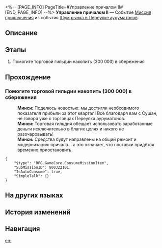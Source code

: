 <%-- [PAGE_INFO]
PageTitle=#Управление причалом II#
[END_PAGE_INFO] --%>
{{Дополнить|Диалоги.}}
{{Миссия Инфобокс
|id              = 8003221
|Название        = 
|Изображение     = Миссия Управление причалом II.png
|Тип             = Миссия приключения
|Событие         = Шум рынка в Переулке ауруматонов
|Глава           = Шум рынка в Переулке ауруматонов
|Условия         = Завершена [[Миссия приключения]] «[[Управление причалом II]]»
|Персонажи       = Минси; Первопроходец
|СтартЛокация    = [[Лофу Сяньчжоу]] — [[Переулок ауруматонов]]
|Мир             = Лофу Сяньчжоу
|Предыдущая      = 
|Следующая       = Снова в деле III
|Награды         = Кредиты*10 000
}}
'''Управление причалом II''' — Событие [[Миссия приключения]] из события [[Шум рынка в Переулке ауруматонов]].

==Описание==
{{Описание|<!--официальное описание из Перекрёстка судеб-->}}

==Этапы==
# Помогите торговой гильдии накопить (300 000) в сбережения

==Прохождение==
{{Дополнить}}

===Помогите торговой гильдии накопить (300 000) в сбережения===
{{Описание миссии|тип=Миссия приключения|локация=Переулок ауруматонов|Помогите торговой гильдии достичь цели по доходам причала, наладьте сотрудничество между гильдией и магазинами, спланируйте разумные маршруты... Все эти задачи помогут оживить Переулок ауруматонов.<br />Торговая гильдия Переулка ауруматонов зарабатывает за счёт причала. Вы должны помочь ей преодолеть кризис.}}
{{Диалог Начало}}
:'''Минси:''' Поделюсь новостью: мы достигли необходимого показателя прибыли за этот квартал! Всё благодаря вам с Сушан, не говоря уже о торговцах Переулка ауруматонов.
:'''Минси:''' Торговая гильдия обещает использовать заработанные деньги исключительно в благих целях и никого не разочаровывать!
:'''Минси:''' Средства будут направлены на общий ремонт и модернизацию причала... а это означает, что поставки придётся временно приостановить.
<pre>{
	"$type": "RPG.GameCore.ConsumeMissionItem",
	"SubMissionID": 800322101,
	"IsAutoConsume": true,
	"SimpleTalk": {}
}</pre>
{{Диалог Конец}}

==На других языках==
{{На других языках
|en   = Dock Operations (II)
|zhs  = 码头经营•其二
|zht  = 碼頭經營•其二
|ja   = 埠頭経営・その2
|ko   = 부두 경영•2
|es   = Operación en el muelle&nbsp;II
|fr   = Opérations des docks (II)
|ru   = Управление причалом II
|th   = การบริหารท่าเรือ 2
|vi   = Kinh Doanh Bến Cảng 2
|de   = Dockoperationen 2
|id   = Operasi Dermaga 2
|pt   = Operações da Doca (II)
}}

==История изменений==
{{История изменений|3.5}}

==Навигация==
{{Миссия приключения Навбокс|Глава }}

[[en:]]
